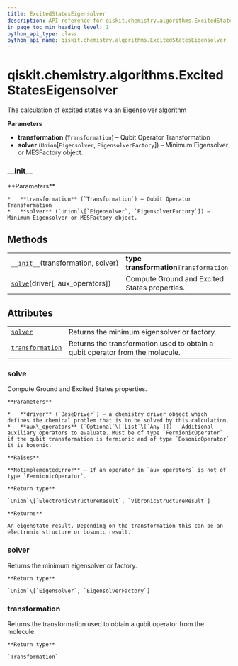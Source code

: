 ```yaml
---
title: ExcitedStatesEigensolver
description: API reference for qiskit.chemistry.algorithms.ExcitedStatesEigensolver
in_page_toc_min_heading_level: 1
python_api_type: class
python_api_name: qiskit.chemistry.algorithms.ExcitedStatesEigensolver
---
```


# qiskit.chemistry.algorithms.ExcitedStatesEigensolver

<Class id="qiskit.chemistry.algorithms.ExcitedStatesEigensolver" isDedicatedPage={true} github="https://github.com/qiskit-community/qiskit-aqua/tree/stable/0.9/qiskit/chemistry/algorithms/excited_states_solvers/excited_states_eigensolver.py" signature="ExcitedStatesEigensolver(transformation, solver)">
  The calculation of excited states via an Eigensolver algorithm

  **Parameters**

  *   **transformation** (`Transformation`) – Qubit Operator Transformation
  *   **solver** (`Union`\[`Eigensolver`, `EigensolverFactory`]) – Minimum Eigensolver or MESFactory object.

  ### \_\_init\_\_

  <Function id="qiskit.chemistry.algorithms.ExcitedStatesEigensolver.__init__" name="__init__" signature="__init__(transformation, solver)">
    **Parameters**

    *   **transformation** (`Transformation`) – Qubit Operator Transformation
    *   **solver** (`Union`\[`Eigensolver`, `EigensolverFactory`]) – Minimum Eigensolver or MESFactory object.
  </Function>

  ## Methods

  |                                                                                                                                                                      |                                               |
  | -------------------------------------------------------------------------------------------------------------------------------------------------------------------- | --------------------------------------------- |
  | [`__init__`](#qiskit.chemistry.algorithms.ExcitedStatesEigensolver.__init__ "qiskit.chemistry.algorithms.ExcitedStatesEigensolver.__init__")(transformation, solver) | **type transformation**`Transformation`       |
  | [`solve`](#qiskit.chemistry.algorithms.ExcitedStatesEigensolver.solve "qiskit.chemistry.algorithms.ExcitedStatesEigensolver.solve")(driver\[, aux\_operators])       | Compute Ground and Excited States properties. |

  ## Attributes

  |                                                                                                                                                                |                                                                               |
  | -------------------------------------------------------------------------------------------------------------------------------------------------------------- | ----------------------------------------------------------------------------- |
  | [`solver`](#qiskit.chemistry.algorithms.ExcitedStatesEigensolver.solver "qiskit.chemistry.algorithms.ExcitedStatesEigensolver.solver")                         | Returns the minimum eigensolver or factory.                                   |
  | [`transformation`](#qiskit.chemistry.algorithms.ExcitedStatesEigensolver.transformation "qiskit.chemistry.algorithms.ExcitedStatesEigensolver.transformation") | Returns the transformation used to obtain a qubit operator from the molecule. |

  ### solve

  <Function id="qiskit.chemistry.algorithms.ExcitedStatesEigensolver.solve" name="solve" signature="solve(driver, aux_operators=None)">
    Compute Ground and Excited States properties.

    **Parameters**

    *   **driver** (`BaseDriver`) – a chemistry driver object which defines the chemical problem that is to be solved by this calculation.
    *   **aux\_operators** (`Optional`\[`List`\[`Any`]]) – Additional auxiliary operators to evaluate. Must be of type `FermionicOperator` if the qubit transformation is fermionic and of type `BosonicOperator` it is bosonic.

    **Raises**

    **NotImplementedError** – If an operator in `aux_operators` is not of type `FermionicOperator`.

    **Return type**

    `Union`\[`ElectronicStructureResult`, `VibronicStructureResult`]

    **Returns**

    An eigenstate result. Depending on the transformation this can be an electronic structure or bosonic result.
  </Function>

  ### solver

  <Function id="qiskit.chemistry.algorithms.ExcitedStatesEigensolver.solver" name="solver" signature="property solver">
    Returns the minimum eigensolver or factory.

    **Return type**

    `Union`\[`Eigensolver`, `EigensolverFactory`]
  </Function>

  ### transformation

  <Function id="qiskit.chemistry.algorithms.ExcitedStatesEigensolver.transformation" name="transformation" signature="property transformation">
    Returns the transformation used to obtain a qubit operator from the molecule.

    **Return type**

    `Transformation`
  </Function>
</Class>

